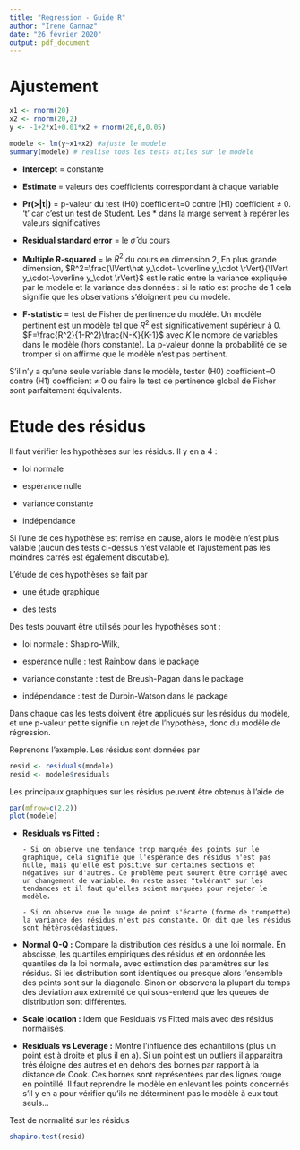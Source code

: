 ---
title: "Regression - Guide R"
author: "Irene Gannaz"
date: "26 février 2020"
output: pdf_document
---



# Ajustement

```{r}
x1 <- rnorm(20)
x2 <- rnorm(20,2)
y <- -1+2*x1+0.01*x2 + rnorm(20,0,0.05)

modele <- lm(y~x1+x2) #ajuste le modele
summary(modele) # realise tous les tests utiles sur le modele
```


* **Intercept** = constante

* **Estimate** = valeurs des coefficients correspondant à chaque variable

* **Pr(>|t|)** = p-valeur du test (H0) coefficient=0 contre (H1) coefficient $\neq$ 0. 't' car c'est un test de Student.
Les * dans la marge servent à repérer les valeurs significatives

* **Residual standard error** = le $\hat\sigma$ du cours

* **Multiple R-squared** = le $R^2$ du cours en dimension 2, En plus grande dimension, $R^2=\frac{\lVert\hat y_\cdot- \overline y_\cdot \rVert}{\lVert y_\cdot-\overline y_\cdot \rVert}$ est le ratio entre la variance expliquée par le modèle et la variance des données : si le ratio est proche de 1 cela signifie que les observations s'éloignent peu du modèle.

* **F-statistic** = test de Fisher de pertinence du modèle. Un modèle pertinent est un modèle tel que $R^2$ est significativement supérieur à 0. $F=\frac{R^2}{1-R^2}\frac{N-K}{K-1}$ avec $K$ le nombre de variables dans le modèle (hors constante).
La p-valeur donne la probabilité de se tromper si on affirme que le modèle n'est pas pertinent. 

S'il n'y a qu'une seule variable dans le modèle, tester (H0) coefficient=0 contre (H1) coefficient $\neq$ 0 ou faire le test de pertinence global de Fisher sont parfaitement équivalents.


# Etude des résidus

Il faut vérifier les hypothèses sur les résidus. Il y en a 4 :

* loi normale

* espérance nulle

* variance constante

* indépendance

Si l'une de ces hypothèse est remise en cause, alors le modèle n'est plus valable (aucun des tests ci-dessus n'est valable et l'ajustement pas les moindres carrés est également discutable).

L'étude de ces hypothèses se fait par 

* une étude graphique

* des tests


Des tests pouvant être utilisés pour les hypothèses sont :

* loi normale : Shapiro-Wilk, \texttt{shapiro.test}

* espérance nulle : test Rainbow \texttt{raintest} dans le package \texttt{lmtest}

* variance constante : test de Breush-Pagan \texttt{bptest} dans le package \texttt{lmtest}

* indépendance : test de Durbin-Watson \texttt{dwtest} dans le package \texttt{lmtest} 

Dans chaque cas les tests doivent être appliqués sur les résidus du modèle, et une p-valeur petite signifie un rejet de l'hypothèse, donc du modèle de régression.


Reprenons l'exemple. Les résidus sont données par 
```{r, echo=TRUE}
resid <- residuals(modele)
resid <- modele$residuals
```

Les principaux graphiques sur les résidus peuvent être obtenus à l'aide de 
```{r, echo=TRUE}
par(mfrow=c(2,2))
plot(modele)
```



- **Residuals vs Fitted :** 
      
      - Si on observe une tendance trop marquée des points sur le graphique, cela signifie que l'espérance des résidus n'est pas nulle, mais qu'elle est positive sur certaines sections et négatives sur d'autres. Ce problème peut souvent être corrigé avec un changement de variable. On reste assez "tolérant" sur les tendances et il faut qu'elles soient marquées pour rejeter le modèle. 
      
      - Si on observe que le nuage de point s'écarte (forme de trompette) la variance des résidus n'est pas constante. On dit que les résidus sont hétéroscédastiques. 

- **Normal Q-Q :** Compare la distribution des résidus à une loi normale. En abscisse, les quantiles empiriques des résidus et en ordonnée les quantiles de la loi normale, avec estimation des paramètres sur les résidus. Si les distribution sont identiques ou presque alors l'ensemble des points sont sur la diagonale. Sinon on observera la plupart du temps des deviation aux extremité ce qui sous-entend que les queues de distribution sont différentes.

- **Scale location :** Idem que Residuals vs Fitted mais avec des résidus normalisés. 

- **Residuals vs Leverage :** Montre l'influence des echantillons (plus un point est à droite et plus il en a). Si un point est un outliers il apparaitra trés éloigné des autres et en dehors des bornes par rapport à la distance de Cook. Ces bornes sont représentées par des lignes rouge en pointillé. Il faut reprendre le modèle en enlevant les points concernés s'il y en a pour vérifier qu'ils ne déterminent pas le modèle à eux tout seuls...



Test de normalité sur les résidus
```{r,echo=TRUE}
shapiro.test(resid)
```
